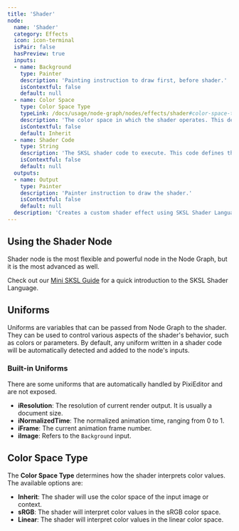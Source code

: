```yaml
---
title: 'Shader'
node:
  name: 'Shader'
  category: Effects
  icon: icon-terminal
  isPair: false
  hasPreview: true
  inputs:
  - name: Background
    type: Painter
    description: 'Painting instruction to draw first, before shader.'
    isContextful: false
    default: null
  - name: Color Space
    type: Color Space Type
    typeLink: /docs/usage/node-graph/nodes/effects/shader#color-space-type
    description: 'The color space in which the shader operates. This determines how color values are interpreted and processed within the shader.'
    isContextful: false
    default: Inherit
  - name: Shader Code
    type: String
    description: 'The SKSL shader code to execute. This code defines the operations performed by the shader on the input image.'
    isContextful: false
    default: null
  outputs:
  - name: Output
    type: Painter
    description: 'Painter instruction to draw the shader.'
    isContextful: false
    default: null
  description: 'Creates a custom shader effect using SKSL Shader Language.'
---
```


## Using the Shader Node

Shader node is the most flexible and powerful node in the Node Graph, but it is the most advanced as well.

Check out our [Mini SKSL Guide](/docs/usage/node-graph/mini-sksl-guide) for a quick introduction to the SKSL Shader Language.

## Uniforms

Uniforms are variables that can be passed from Node Graph to the shader. They can be used to control various aspects of the shader's behavior, such as colors or parameters.
By default, any uniform written in a shader code will be automatically detected and added to the node's inputs.

### Built-in Uniforms

There are some uniforms that are automatically handled by PixiEditor and are not exposed.

- **iResolution**: The resolution of current render output. It is usually a document size.
- **iNormalizedTime**: The normalized animation time, ranging from 0 to 1.
- **iFrame**: The current animation frame number.
- **iImage**: Refers to the `Background` input.

## Color Space Type

The **Color Space Type** determines how the shader interprets color values. The available options are:
- **Inherit**: The shader will use the color space of the input image or context.
- **sRGB**: The shader will interpret color values in the sRGB color space.
- **Linear**: The shader will interpret color values in the linear color space.